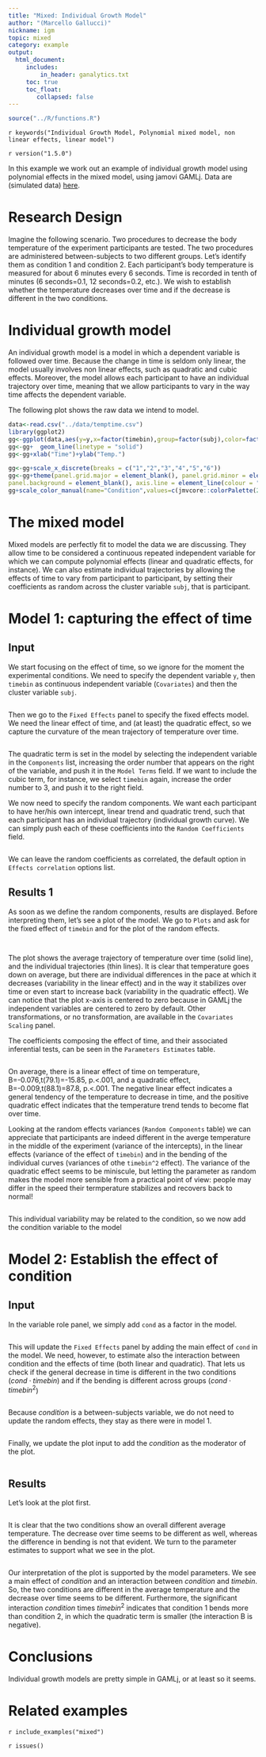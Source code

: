 ```yaml
---
title: "Mixed: Individual Growth Model"
author: "(Marcello Gallucci)"
nickname: igm
topic: mixed
category: example
output: 
  html_document:
     includes:
         in_header: ganalytics.txt
     toc: true
     toc_float:
        collapsed: false
---
```


```r
source("../R/functions.R")
```


`r keywords("Individual Growth Model, Polynomial mixed model, non linear effects, linear model")`

`r version("1.5.0")`

In this example we work out an example of individual growth model using polynomial effects in the mixed model, using jamovi GAMLj. Data are (simulated data) [here](https://github.com/mcfanda/gamlj/data/tempdata.csv). 

# Research Design

Imagine the following scenario. Two procedures to decrease the body temperature of the experiment participants are tested.  The two procedures are administered between-subjects to two different groups. Let's identify them as condition 1 and condition 2. Each participant's body temperature is measured for about 6 minutes every 6 seconds. Time is recorded in tenth of minutes (6 seconds=0.1, 12 seconds=0.2, etc.). We wish to establish whether the temperature decreases over time and if the decrease is different in the two conditions.

# Individual growth model

An individual growth model is a model in which a dependent variable is followed over time. Because the change in time is seldom only linear, the model usually involves non linear effects, such as quadratic and cubic effects. Moreover, the model allows each participant to have an individual trajectory over time, meaning that we allow participants to vary in the way time affects the dependent variable. 

The following plot shows the raw data we intend to model.

```r
data<-read.csv("../data/temptime.csv")
library(ggplot2)
gg<-ggplot(data,aes(y=y,x=factor(timebin),group=factor(subj),color=factor(cond)))
gg<-gg+  geom_line(linetype = "solid")
gg<-gg+xlab("Time")+ylab("Temp.")

gg<-gg+scale_x_discrete(breaks = c("1","2","3","4","5","6"))
gg<-gg+theme(panel.grid.major = element_blank(), panel.grid.minor = element_blank(),
panel.background = element_blank(), axis.line = element_line(colour = "black"))
gg+scale_color_manual(name="Condition",values=c(jmvcore::colorPalette(2, "jmv", 'color')))

```

# The mixed model

Mixed models are perfectly fit to model the data we are discussing. They allow time to be considered a continuous repeated independent variable for which we can compute polynomial effects (linear and quadratic effects, for instance). We can also estimate individual trajectories by allowing the effects of time to vary from participant to participant, by setting their coefficients as random across the cluster variable `subj`, that is participant.   

# Model 1: capturing the effect of time

## Input 
We start focusing on the effect of time, so we ignore for the moment the experimental conditions. We need to specify the dependent variable `y`, then `timebin` as continuous independent variable (`Covariates`) and then the cluster variable `subj`.

<img src="examples/mixed4/variables1.png" class="img-responsive" alt="">

Then we go to the `Fixed Effects` panel to specify the fixed effects model. We need the linear effect of time, and (at least) the quadratic effect, so we capture the curvature of the mean trajectory of temperature over time. 

<img src="examples/mixed4/fixed1.png" class="img-responsive" alt="">

The quadratic term is set in the model by selecting the independent variable in the `Components` list, increasing the order number that appears on the right of the variable, and push it in the `Model Terms` field. If we want to include the cubic term, for instance, we select `timebin` again, increase the order number to 3, and push it to the right field. 

We now need to specify the random components. We want each participant to have her/his own intercept, linear trend and quadratic trend, such that each participant has an individual trajectory (individual growth curve). We can simply push each of these coefficients into the `Random Coefficients` field.

<img src="examples/mixed4/random1.png" class="img-responsive" alt="">

We can leave the random coefficients as correlated, the default option in `Effects correlation` options list.

## Results 1

As soon as we define the random components, results are displayed. Before interpreting them, let's see a plot of the model. We go to `Plots` and ask for the fixed effect of `timebin` and for the plot of the random effects.

<img src="examples/mixed4/plotInput1.png" class="img-responsive" alt="">

<img src="examples/mixed4/plot1.png" class="img-responsive" alt="">

The plot shows the average trajectory of temperature over time (solid line), and the individual trajectories (thin lines). It is clear that temperature goes down on average, but there are individual differences in the pace at which it decreases (variability in the linear effect) and in the way it stabilizes over time or even start to increase back (variability in the quadratic effect). We can notice that the plot x-axis is centered to zero because in GAMLj the independent variables are centered to zero by default. Other transformations, or no transformation, are available in the `Covariates Scaling` panel.


The coefficients composing the effect of time, and their associated inferential tests, can be seen in the `Parameters Estimates` table.

<img src="examples/mixed4/params1.png" class="img-responsive" alt="">

On average, there is a linear effect of time on temperature, B=-0.076,t(79.1)=-15.85, p.<.001, and a quadratic effect, B=-0.009,t(88.1)=87.8, p.<.001. The negative linear effect indicates a general tendency of the temperature to decrease in time, and the positive quadratic effect indicates that the temperature trend tends to become flat over time. 

Looking at the random effects variances (`Random Components` table) we can appreciate that participants are indeed different in the averge temperature in the middle of the experiment (variance of the intercepts), in the linear effects (variance of the effect of `timebin`) and in the bending of the individual curves (variances of othe `timebin^2` effect). The variance of the quadratic effect seems to be miniscule, but letting the parameter as random makes the model more sensible from a practical point of view: people may differ in the speed their termperature stabilizes and recovers back to normal!

<img src="examples/mixed4/variances1.png" class="img-responsive" alt="">



This individual variability may be related to the condition, so we now add the condition variable to the model

# Model 2: Establish the effect of condition

## Input 

In the variable role panel, we simply add `cond` as a factor in the model.

<img src="examples/mixed4/variables2.png" class="img-responsive" alt="">

This will update the `Fixed Effects` panel by adding the main effect of `cond` in the model. We need, however, to estimate also the interaction between condition and the effects of time (both linear and quadratic). That lets us check if the general decrease in time is different in the two conditions ($cond \cdot timebin$) and if the bending is different across groups ($cond \cdot timebin^2$)

<img src="examples/mixed4/model2.png" class="img-responsive" alt="">

Because _condition_ is a between-subjects variable, we do not need to update the random effects, they stay as there were in model 1.

<img src="examples/mixed4/random2.png" class="img-responsive" alt="">

Finally, we update the plot input to add the _condition_ as the moderator of the plot.

<img src="examples/mixed4/plotInput2.png" class="img-responsive" alt="">

## Results

Let's look at the plot first. 

<img src="examples/mixed4/plot2.png" class="img-responsive" alt="">

It is clear that the two conditions show an overall different average temperature. The decrease over time seems to be different as well, whereas the difference in bending is not that evident. We turn to the parameter estimates to support what we see in the plot.

<img src="examples/mixed4/params2.png" class="img-responsive" alt="">

Our interpretation of the plot is supported by the model parameters. We see a main effect of _condition_ and an interaction between _condition_ and _timebin_. So, the two conditions are different in the average temperature and the decrease over time seems to be different. Furthermore, the significant interaction  _condition_ times $timebin^2$ indicates that condition 1 bends more than condition 2, in which the quadratic term is smaller (the interaction B is negative).

# Conclusions

Individual growth models are pretty simple in GAMLj, or at least so it seems.






# Related examples
`r include_examples("mixed")`

`r issues()`